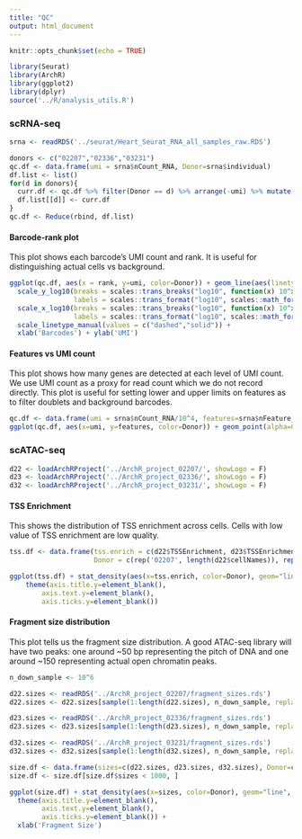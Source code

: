 ```yaml
---
title: "QC"
output: html_document
---
```


```r
knitr::opts_chunk$set(echo = TRUE)

library(Seurat)
library(ArchR)
library(ggplot2)
library(dplyr)
source('../R/analysis_utils.R')
```

### scRNA-seq

```r
srna <- readRDS('../seurat/Heart_Seurat_RNA_all_samples_raw.RDS')
```

```r
donors <- c("02207","02336","03231")
qc.df <- data.frame(umi = srna$nCount_RNA, Donor=srna$individual)
df.list <- list()
for(d in donors){
  curr.df <- qc.df %>% filter(Donor == d) %>% arrange(-umi) %>% mutate(rank = 1:nrow(.)) %>% mutate(Type=ifelse(umi > 1000, 'Cell','Background'))
  df.list[[d]] <- curr.df
}
qc.df <- Reduce(rbind, df.list)

```

#### Barcode-rank plot

This plot shows each barcode's UMI count and rank. It is useful for distinguishing actual cells vs background.

```r
ggplot(qc.df, aes(x = rank, y=umi, color=Donor)) + geom_line(aes(linetype = Type), size=1.5) + ggClean() +
  scale_y_log10(breaks = scales::trans_breaks("log10", function(x) 10^x),
                labels = scales::trans_format("log10", scales::math_format(10^.x))) +
  scale_x_log10(breaks = scales::trans_breaks("log10", function(x) 10^x),
                labels = scales::trans_format("log10", scales::math_format(10^.x))) +
  scale_linetype_manual(values = c("dashed","solid")) + 
  xlab('Barcodes') + ylab('UMI')

```

#### Features vs UMI count

This plot shows how many genes are detected at each level of UMI count. We use UMI count as a proxy for read count which we do not record directly. This plot is useful for setting lower and upper limits on features as to filter doublets and background barcodes. 

```r
qc.df <- data.frame(umi = srna$nCount_RNA/10^4, features=srna$nFeature_RNA/1000, Donor=srna$individual)
ggplot(qc.df, aes(x=umi, y=features, color=Donor)) + geom_point(alpha=0.5) + ggClean() + xlab(expression('UMI ('%*% 10^4*')')) + ylab(expression('Features (' %*% 10^3*')'))
```

### scATAC-seq

```r
d22 <- loadArchRProject('../ArchR_project_02207/', showLogo = F)
d23 <- loadArchRProject('../ArchR_project_02336/', showLogo = F)
d32 <- loadArchRProject('../ArchR_project_03231/', showLogo = F)
```

#### TSS Enrichment

This shows the distribution of TSS enrichment across cells. Cells with low value of TSS enrichment are low quality. 

```r
tss.df <- data.frame(tss.enrich = c(d22$TSSEnrichment, d23$TSSEnrichment, d32$TSSEnrichment), 
                     Donor = c(rep('02207', length(d22$cellNames)), rep('02336', length(d23$cellNames)), rep('03231', length(d32$cellNames))))
```

```r
ggplot(tss.df) + stat_density(aes(x=tss.enrich, color=Donor), geom="line", position="identity", size=1.5) + ggClean() + xlab('TSS Enrichment') + 
    theme(axis.title.y=element_blank(),
        axis.text.y=element_blank(),
        axis.ticks.y=element_blank())
```

#### Fragment size distribution

This plot tells us the fragment size distribution. A good ATAC-seq library will have two peaks: one around ~50 bp representing the pitch of DNA and one around ~150 representing actual open chromatin peaks. 

```r
n_down_sample <- 10^6

d22.sizes <- readRDS('../ArchR_project_02207/fragment_sizes.rds')
d22.sizes <- d22.sizes[sample(1:length(d22.sizes), n_down_sample, replace=F)]

d23.sizes <- readRDS('../ArchR_project_02336/fragment_sizes.rds')
d23.sizes <- d23.sizes[sample(1:length(d23.sizes), n_down_sample, replace=F)]

d32.sizes <- readRDS('../ArchR_project_03231/fragment_sizes.rds')
d32.sizes <- d32.sizes[sample(1:length(d32.sizes), n_down_sample, replace=F)]

```

```r
size.df <- data.frame(sizes=c(d22.sizes, d23.sizes, d32.sizes), Donor=c(rep("02207",length(d22.sizes)), rep("02336",length(d23.sizes)), rep("03231", length(d32.sizes))))
size.df <- size.df[size.df$sizes < 1000, ]
```

```r
ggplot(size.df) + stat_density(aes(x=sizes, color=Donor), geom="line", position="identity", size=1.5) + ggClean() + 
  theme(axis.title.y=element_blank(),
        axis.text.y=element_blank(),
        axis.ticks.y=element_blank()) +
  xlab('Fragment Size')
```

